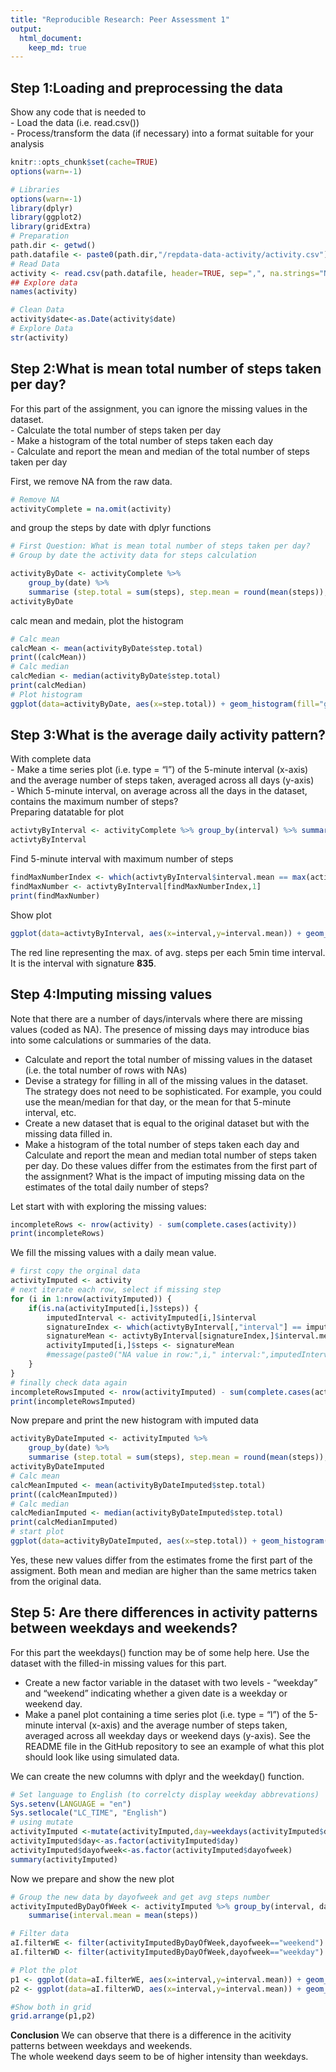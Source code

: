 ```yaml
---
title: "Reproducible Research: Peer Assessment 1"
output: 
  html_document:
    keep_md: true
---
```



## Step 1:Loading and preprocessing the data
Show any code that is needed to  
 - Load the data (i.e. read.csv())  
 - Process/transform the data (if necessary) into a format suitable for your analysis
```r
knitr::opts_chunk$set(cache=TRUE)
options(warn=-1)
```
```r
# Libraries
options(warn=-1)
library(dplyr)
library(ggplot2)
library(gridExtra)
# Preparation
path.dir <- getwd()
path.datafile <- paste0(path.dir,"/repdata-data-activity/activity.csv")
# Read Data
activity <- read.csv(path.datafile, header=TRUE, sep=",", na.strings="NA", stringsAsFactors=FALSE)
## Explore data
names(activity)
```
```r
# Clean Data
activity$date<-as.Date(activity$date)
# Explore Data
str(activity)
```

## Step 2:What is mean total number of steps taken per day?
For this part of the assignment, you can ignore the missing values in the dataset.  
 - Calculate the total number of steps taken per day  
 - Make a histogram of the total number of steps taken each day  
 - Calculate and report the mean and median of the total number of steps taken per day

First, we remove NA from the raw data.
```r
# Remove NA
activityComplete = na.omit(activity)
```
and group the steps by date with dplyr functions
```r
# First Question: What is mean total number of steps taken per day?
# Group by date the activity data for steps calculation

activityByDate <- activityComplete %>% 
    group_by(date) %>% 
    summarise (step.total = sum(steps), step.mean = round(mean(steps)), step.median=median(steps)) 
activityByDate
```
calc mean and medain, plot the histogram
```r
# Calc mean
calcMean <- mean(activityByDate$step.total)
print((calcMean))
# Calc median
calcMedian <- median(activityByDate$step.total)
print(calcMedian)
# Plot histogram
ggplot(data=activityByDate, aes(x=step.total)) + geom_histogram(fill="green", color="black") + labs(title="Histogram: Total number of steps per day", x="daily steps total",y="frequency") + geom_vline(xintercep = calcMedian, color="red",linetype="dotted", size=1, alpha=1) + geom_vline(xintercep = calcMean, color="blue", size=2, alpha=0.5)
```
  
## Step 3:What is the average daily activity pattern?
With complete data   
 - Make a time series plot (i.e. type = "l") of the 5-minute interval (x-axis) and the average number of steps taken, averaged across all days (y-axis)  
 - Which 5-minute interval, on average across all the days in the dataset, contains the maximum number of steps?  
Preparing datatable for plot
```r
activtyByInterval <- activityComplete %>% group_by(interval) %>% summarise (interval.mean = mean(steps)) 
activtyByInterval
```
Find 5-minute interval with maximum number of steps  
```r
findMaxNumberIndex <- which(activtyByInterval$interval.mean == max(activtyByInterval$interval.mean))
findMaxNumber <- activtyByInterval[findMaxNumberIndex,1]
print(findMaxNumber)
```
Show plot
```r
ggplot(data=activtyByInterval, aes(x=interval,y=interval.mean)) + geom_line() + labs(title="Avg Number of Steps per Interval",x="Interval",y="Avg Steps") + geom_vline(xintercep = as.numeric(findMaxNumber), color="red",linetype="dotted", size=1, alpha=1)
```
  
The red line representing the max. of avg. steps per each 5min time interval. It is the interval with signature **835**.



## Step 4:Imputing missing values

Note that there are a number of days/intervals where there are missing values (coded as NA). The presence of missing days may introduce bias into some calculations or summaries of the data.  
  
 - Calculate and report the total number of missing values in the dataset (i.e. the total number of rows with NAs)
 - Devise a strategy for filling in all of the missing values in the dataset. The strategy does not need to be sophisticated. For example, you could use the mean/median for that day, or the mean for that 5-minute interval, etc.  
 - Create a new dataset that is equal to the original dataset but with the missing data filled in.  
 - Make a histogram of the total number of steps taken each day and Calculate and report the mean and median total number of steps taken per day. Do these values differ from the estimates from the first part of the assignment? What is the impact of imputing missing data on the estimates of the total daily number of steps?  
 
 Let start with with exploring the missing values:
 
```r
incompleteRows <- nrow(activity) - sum(complete.cases(activity))
print(incompleteRows)
```

We fill the missing values with a daily mean value.
```r
# first copy the orginal data
activityImputed <- activity
# next iterate each row, select if missing step
for (i in 1:nrow(activityImputed)) {
    if(is.na(activityImputed[i,]$steps)) {
        imputedInterval <- activityImputed[i,]$interval
        signatureIndex <- which(activtyByInterval[,"interval"] == imputedInterval)
        signatureMean <- activtyByInterval[signatureIndex,]$interval.mean
        activityImputed[i,]$steps <- signatureMean
        #message(paste0("NA value in row:",i," interval:",imputedInterval, "signature:",signatureIndex),"test", signatureMean)
    }
}
# finally check data again
incompleteRowsImputed <- nrow(activityImputed) - sum(complete.cases(activityImputed))
print(incompleteRowsImputed)
```
Now prepare and print the new histogram with imputed data
```r
activityByDateImputed <- activityImputed %>% 
    group_by(date) %>% 
    summarise (step.total = sum(steps), step.mean = round(mean(steps)), step.median=median(steps)) 
activityByDateImputed
# Calc mean
calcMeanImputed <- mean(activityByDateImputed$step.total)
print((calcMeanImputed))
# Calc median
calcMedianImputed <- median(activityByDateImputed$step.total)
print(calcMedianImputed)
# start plot
ggplot(data=activityByDateImputed, aes(x=step.total)) + geom_histogram(fill="green", color="black") + labs(title="Histogram: Total number of steps per day with imputed values", x="daily steps total",y="frequency") + geom_vline(xintercep = calcMedianImputed, color="red",linetype="dotted", size=1, alpha=1) + geom_vline(xintercep = calcMeanImputed, color="blue", size=2, alpha=0.5)
```
   
Yes, these new values differ from the estimates frome the first part of the assigment.
Both mean and median are higher than the same metrics taken from the original data.



## Step 5: Are there differences in activity patterns between weekdays and weekends?  

For this part the weekdays() function may be of some help here. Use the dataset with the filled-in missing values for this part.

 - Create a new factor variable in the dataset with two levels - "weekday" and "weekend" indicating whether a given date is a weekday or weekend day.  
 - Make a panel plot containing a time series plot (i.e. type = "l") of the 5-minute interval (x-axis) and the average number of steps taken, averaged across all weekday days or weekend days (y-axis). See the README file in the GitHub repository to see an example of what this plot should look like using simulated data.

We can create the new columns with dplyr and the weekday() function. 
```r
# Set language to English (to correlcty display weekday abbrevations)
Sys.setenv(LANGUAGE = "en")
Sys.setlocale("LC_TIME", "English")
# using mutate 
activityImputed <-mutate(activityImputed,day=weekdays(activityImputed$date), dayofweek = ifelse(weekdays(activityImputed$date)=="Sunday" |  weekdays(activityImputed$date)=="Sunday","weekend","weekday"))
activityImputed$day<-as.factor(activityImputed$day)  
activityImputed$dayofweek<-as.factor(activityImputed$dayofweek)    
summary(activityImputed)
```
Now we prepare and show the new plot
```r
# Group the new data by dayofweek and get avg steps number
activityImputedByDayOfWeek <- activityImputed %>% group_by(interval, dayofweek) %>% 
    summarise(interval.mean = mean(steps))

# Filter data
aI.filterWE <- filter(activityImputedByDayOfWeek,dayofweek=="weekend")
aI.filterWD <- filter(activityImputedByDayOfWeek,dayofweek=="weekday")

# Plot the plot
p1 <- ggplot(data=aI.filterWE, aes(x=interval,y=interval.mean)) + geom_line() + labs(title="Avg Number of Steps per Interval on weekends",x="Interval",y="Avg Steps")
p2 <- ggplot(data=aI.filterWD, aes(x=interval,y=interval.mean)) + geom_line() + labs(title="Avg Number of Steps per Interval on weekdays",x="Interval",y="Avg Steps")

#Show both in grid
grid.arrange(p1,p2)
```
  
**Conclusion**
We can observe that there is a difference in the acitivity patterns between weekdays and weekends.  
The whole weekend days seem to be of higher intensity than weekdays.
